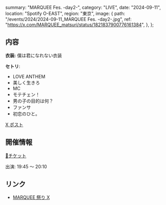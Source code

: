   summary: "MARQUEE Fes. -day2-",
  category: "LIVE",
  date: "2024-09-11",
  location: "Spotify O-EAST",
  region: "東京",
  image: {
    path: "/events/2024/2024-09-11_MARQUEE Fes. -day2-.jpg",
    ref: "https://x.com/MARQUEE_matsuri/status/1821837900776161384",
  },
};

## 内容

**衣装:** 僕は君になれない衣装

**セトリ**:

- LOVE ANTHEM
- 美しく生きろ
- MC
- モテチェン！
- 男の子の目的は何？
- ファンサ
- 初恋のひと。

[X ポスト](https://x.com/Mikuru_hositani/status/1833831362358600030)

## 開催情報

[🎫チケット](https://eplus.jp/marquee-matsuri)

出演: 19:45 ～ 20:10

## リンク

- [MARQUEE 祭り X](https://x.com/MARQUEE_matsuri/status/1821837900776161384)
